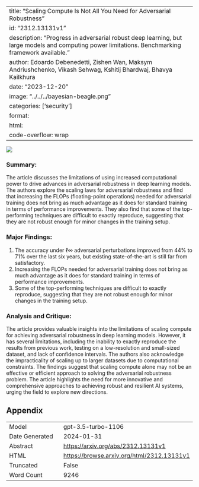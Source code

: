 
---
title: "Scaling Compute Is Not All You Need for Adversarial Robustness"
id: "2312.13131v1"
description: "Progress in adversarial robust deep learning, but large models and computing power limitations. Benchmarking framework available."
author: Edoardo Debenedetti, Zishen Wan, Maksym Andriushchenko, Vikash Sehwag, Kshitij Bhardwaj, Bhavya Kailkhura
date: "2023-12-20"
image: "../../../bayesian-beagle.png"
categories: ['security']
format:
  html:
    code-overflow: wrap
---

![](None)

### **Summary:**
The article discusses the limitations of using increased computational power to drive advances in adversarial robustness in deep learning models. The authors explore the scaling laws for adversarial robustness and find that increasing the FLOPs (floating-point operations) needed for adversarial training does not bring as much advantage as it does for standard training in terms of performance improvements. They also find that some of the top-performing techniques are difficult to exactly reproduce, suggesting that they are not robust enough for minor changes in the training setup.

### **Major Findings:**
1. The accuracy under ℓ∞ adversarial perturbations improved from 44% to 71% over the last six years, but existing state-of-the-art is still far from satisfactory.
2. Increasing the FLOPs needed for adversarial training does not bring as much advantage as it does for standard training in terms of performance improvements.
3. Some of the top-performing techniques are difficult to exactly reproduce, suggesting that they are not robust enough for minor changes in the training setup.

### **Analysis and Critique:**
The article provides valuable insights into the limitations of scaling compute for achieving adversarial robustness in deep learning models. However, it has several limitations, including the inability to exactly reproduce the results from previous work, testing on a low-resolution and small-sized dataset, and lack of confidence intervals. The authors also acknowledge the impracticality of scaling up to larger datasets due to computational constraints. The findings suggest that scaling compute alone may not be an effective or efficient approach to solving the adversarial robustness problem. The article highlights the need for more innovative and comprehensive approaches to achieving robust and resilient AI systems, urging the field to explore new directions.

## Appendix

|          |          |
|----------|----------|
| Model     | gpt-3.5-turbo-1106       |
| Date Generated     | 2024-01-31       |
| Abstract | [https://arxiv.org/abs/2312.13131v1](https://arxiv.org/abs/2312.13131v1)        |
| HTML     | [https://browse.arxiv.org/html/2312.13131v1](https://browse.arxiv.org/html/2312.13131v1)       |
| Truncated       | False       |
| Word Count       | 9246       |